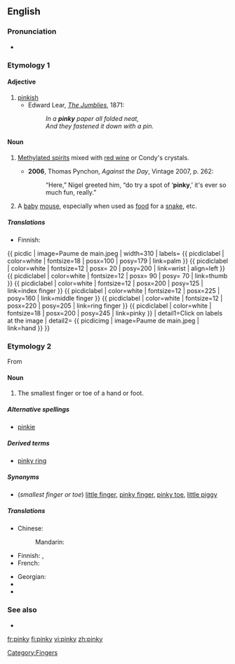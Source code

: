 ==English==

===Pronunciation===
* {{IPA|/ˈpɪŋki/}}
===Etymology 1===
{{suffix|pink|y}}

====Adjective====
{{en-adj|pinki|er}}

# [[pinkish]]
#* Edward Lear, ''[[s:The Jumblies|The Jumblies]]'', 1871:
#*: ''In a '''pinky''' paper all folded neat,<br />And they fastened it down with a pin.''

====Noun====
{{en-noun|pinkies}}

# {{uncountable|historical|slang|Australia}} [[methylated spirits|Methylated spirits]] mixed with [[red wine]] or Condy's crystals.
#* '''2006''', Thomas Pynchon, ''Against the Day'', Vintage 2007, p. 262:
#*: “Here,” Nigel greeted him, “do try a spot of ‘'''pinky''',’ it's ever so much fun, really.”
# A [[baby]] [[mouse]], especially when used as [[food]] for a [[snake]], etc.

=====Translations=====
{{trans-top|methylated spirits (slang)}}
{{trans-mid}}
{{trans-bottom}}

{{trans-top|baby mouse}}
* Finnish: {{t-|fi|pinkki}}
{{trans-mid}}
{{trans-bottom}}
{{ picdic
| image=Paume de main.jpeg
| width=310
| labels=
{{ picdiclabel | color=white | fontsize=18 | posx=100 | posy=179 | link=palm }}
{{ picdiclabel | color=white | fontsize=12 | posx= 20 | posy=200 | link=wrist | align=left }}
{{ picdiclabel | color=white | fontsize=12 | posx= 90 | posy= 70 | link=thumb }}
{{ picdiclabel | color=white | fontsize=12 | posx=200 | posy=125 | link=index finger }}
{{ picdiclabel | color=white | fontsize=12 | posx=225 | posy=160 | link=middle finger }}
{{ picdiclabel | color=white | fontsize=12 | posx=220 | posy=205 | link=ring finger }}
{{ picdiclabel | color=white | fontsize=18 | posx=200 | posy=245 | link=pinky }}
| detail1=Click on labels at the image
| detail2=
{{ picdicimg | image=Paume de main.jpeg | link=hand }}
}}
===Etymology 2===
From {{etyl|nl|en}} {{term|pinkje|lang=nl}}

====Noun====
{{en-noun|pinkies}}

# The smallest finger or toe of a hand or foot.

=====Alternative spellings=====
* [[pinkie]]

=====Derived terms=====
* [[pinky ring]]

=====Synonyms=====
* (''smallest finger or toe'') [[little finger]], [[pinky finger]], [[pinky toe]], [[little piggy]]

=====Translations=====
{{trans-top|smallest finger/toe}}
* Chinese:
*: Mandarin: {{t-|cmn|小指|tr=xiǎozhǐ|sc=Hani}}
* Finnish: {{t+|fi|pikkusormi}},  {{t+|fi|pikkuvarvas}}
* French: {{t+|fr|auriculaire|m}}
{{trans-mid}}
* Georgian: {{t|ka|ნეკი|tr=neki|sc=Geor|xs=Georgian}}
* {{trreq|Macedonian}}
* {{trreq|Tamil}}
{{trans-bottom}}

===See also===
*{{pedia}}
[[Category:Fingers]]

[[fr:pinky]]
[[fi:pinky]]
[[vi:pinky]]
[[zh:pinky]]